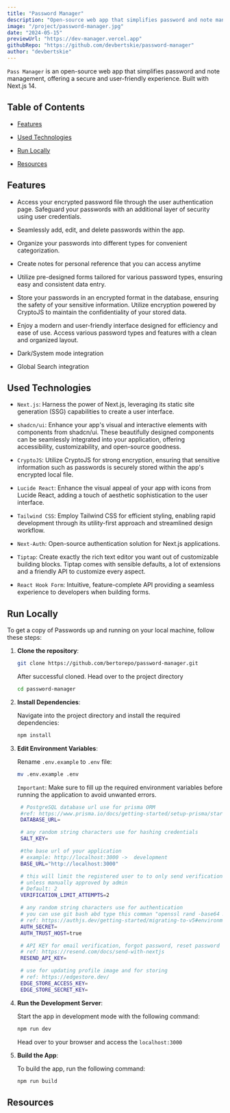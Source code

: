 ```yaml
---
title: "Password Manager"
description: "Open-source web app that simplifies password and note management, offering a secure and user-friendly experience."
image: "/project/password-manager.jpg"
date: "2024-05-15"
previewUrl: "https://dev-manager.vercel.app"
githubRepo: "https://github.com/devbertskie/password-manager"
author: "devbertskie"
---
```


`Pass Manager` is an open-source web app that simplifies password and note management, offering a secure and user-friendly experience. Built with Next.js 14.

## Table of Contents

- [Features](#features)

- [Used Technologies](#used-technologies)

- [Run Locally](#run-locally)

- [Resources](#resources)

## Features

- Access your encrypted password file through the user authentication page. Safeguard your passwords with an additional layer of security using user credentials.

- Seamlessly add, edit, and delete passwords within the app.

- Organize your passwords into different types for convenient categorization.

- Create notes for personal reference that you can access anytime

- Utilize pre-designed forms tailored for various password types, ensuring easy and consistent data entry.

- Store your passwords in an encrypted format in the database, ensuring the safety of your sensitive information. Utilize encryption powered by CryptoJS to maintain the confidentiality of your stored data.

- Enjoy a modern and user-friendly interface designed for efficiency and ease of use. Access various password types and features with a clean and organized layout.

- Dark/System mode integration

- Global Search integration

## Used Technologies

- `Next.js`: Harness the power of Next.js, leveraging its static site generation (SSG) capabilities to create a user interface.

- `shadcn/ui`: Enhance your app's visual and interactive elements with components from shadcn/ui. These beautifully designed components can be seamlessly integrated into your application, offering accessibility, customizability, and open-source goodness.

- `CryptoJS`: Utilize CryptoJS for strong encryption, ensuring that sensitive information such as passwords is securely stored within the app's encrypted local file.

- `Lucide React`: Enhance the visual appeal of your app with icons from Lucide React, adding a touch of aesthetic sophistication to the user interface.

- `Tailwind CSS`: Employ Tailwind CSS for efficient styling, enabling rapid development through its utility-first approach and streamlined design workflow.

- `Next-Auth`: Open-source authentication solution for Next.js applications.

- `Tiptap`: Create exactly the rich text editor you want out of customizable building blocks. Tiptap comes with sensible defaults, a lot of extensions and a friendly API to customize every aspect.

- `React Hook Form`: Intuitive, feature-complete API providing a seamless experience to developers when building forms.

## Run Locally

To get a copy of Passwords up and running on your local machine, follow these steps:

1. **Clone the repository**:

   ```bash
   git clone https://github.com/bertorepo/password-manager.git
   ```

   After successful cloned. Head over to the project directory

   ```bash
   cd password-manager
   ```

2. **Install Dependencies**:

   Navigate into the project directory and install the required dependencies:

   ```bash
   npm install
   ```

3. **Edit Environment Variables**:

   Rename `.env.example` to `.env` file:

   ```bash
   mv .env.example .env
   ```

   `Important`: Make sure to fill up the required environment variables before running the application to avoid unwanted errors.

   ```bash
    # PostgreSQL database url use for prisma ORM
    #ref: https://www.prisma.io/docs/getting-started/setup-prisma/start-from-scratch/relational-databases/connect-your-database-typescript-postgresql
    DATABASE_URL=

    # any random string characters use for hashing credentials
    SALT_KEY=

    #the base url of your application
    # example: http://localhost:3000 ->  development
    BASE_URL="http://localhost:3000"

    # this will limit the registered user to to only send verification email into 2 attempts only. Otherwise registered user will permanently disabled
    # unless manually approved by admin
    # Default: 2
    VERIFICATION_LIMIT_ATTEMPTS=2

    # any random string characters use for authentication
    # you can use git bash abd type this comman "openssl rand -base64 32"
    # ref: https://authjs.dev/getting-started/migrating-to-v5#environment-variables
    AUTH_SECRET=
    AUTH_TRUST_HOST=true

    # API KEY for email verification, forgot password, reset password
    # ref: https://resend.com/docs/send-with-nextjs
    RESEND_API_KEY=

    # use for updating profile image and for storing
    # ref: https://edgestore.dev/
    EDGE_STORE_ACCESS_KEY=
    EDGE_STORE_SECRET_KEY=
   ```

4. **Run the Development Server**:

   Start the app in development mode with the following command:

   ```bash
   npm run dev
   ```

   Head over to your browser and access the `localhost:3000`

5. **Build the App**:

   To build the app, run the following command:

   ```bash
   npm run build
   ```

## Resources

<ResourceLinks
  previewUrl="https://dev-manager.vercel.app"
  githubRepo="https://github.com/devbertskie/password-manager"
/>

